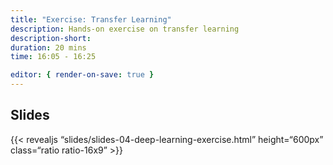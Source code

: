 ```yaml
---
title: "Exercise: Transfer Learning" 
description: Hands-on exercise on transfer learning
description-short: 
duration: 20 mins
time: 16:05 - 16:25

editor: { render-on-save: true }
---
```


## Slides

{{< revealjs "slides/slides-04-deep-learning-exercise.html" height="600px" class="ratio ratio-16x9" >}}
